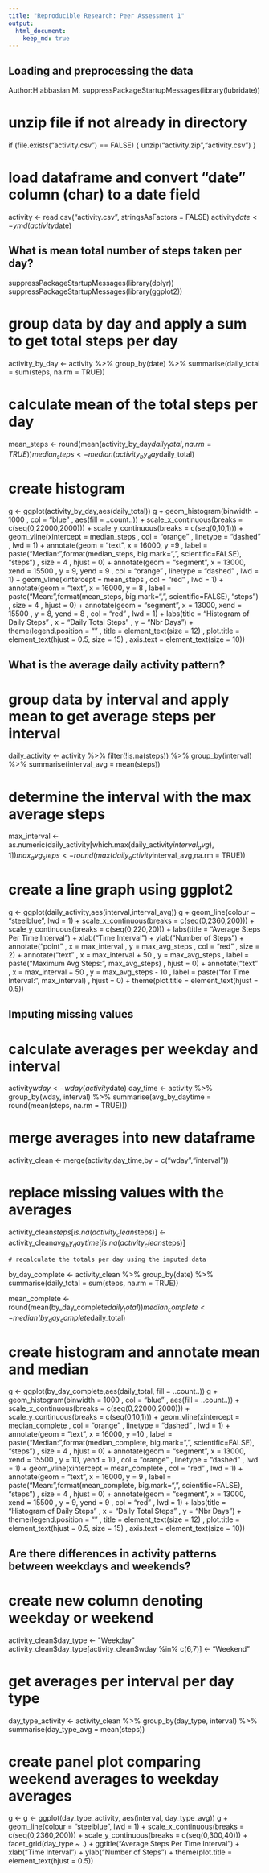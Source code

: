 ```yaml
---
title: "Reproducible Research: Peer Assessment 1"
output: 
  html_document:
    keep_md: true
---
```



## Loading and preprocessing the data

Author:H abbasian M.
suppressPackageStartupMessages(library(lubridate))

# unzip file if not already in directory
if (file.exists("activity.csv") == FALSE) {
    unzip("activity.zip","activity.csv")
}

# load dataframe and convert "date" column (char) to a date field
activity <- read.csv("activity.csv", stringsAsFactors = FALSE)
activity$date <- ymd(activity$date)

## What is mean total number of steps taken per day?

suppressPackageStartupMessages(library(dplyr))
suppressPackageStartupMessages(library(ggplot2))

# group data by day and apply a sum to get total steps per day
activity_by_day <- activity %>% 
    group_by(date) %>% 
    summarise(daily_total = sum(steps, na.rm = TRUE))

# calculate mean of the total steps per day
mean_steps <- round(mean(activity_by_day$daily_total, na.rm = TRUE))
median_steps <- median(activity_by_day$daily_total)

# create histogram
g <- ggplot(activity_by_day,aes(daily_total))
g + geom_histogram(binwidth = 1000
                   , col = "blue"
                   , aes(fill = ..count..)) +
    scale_x_continuous(breaks = c(seq(0,22000,2000))) +
    scale_y_continuous(breaks = c(seq(0,10,1))) +
    geom_vline(xintercept = median_steps
               , col = "orange"
               , linetype = "dashed"
               , lwd = 1) +
    annotate(geom = "text", x = 16000, y =9
             , label = paste("Median:",format(median_steps, big.mark=",", scientific=FALSE), "steps")
             , size = 4
             , hjust = 0) +
    annotate(geom = "segment", x = 13000, xend = 15500
             , y = 9, yend = 9
             , col = "orange"
             , linetype = "dashed"
             , lwd = 1) +
    geom_vline(xintercept = mean_steps
               , col = "red"
               , lwd = 1) +
    annotate(geom = "text", x = 16000, y = 8
             , label = paste("Mean:",format(mean_steps, big.mark=",", scientific=FALSE), "steps")
             , size = 4
             , hjust = 0) +
    annotate(geom = "segment", x = 13000, xend = 15500
             , y = 8, yend = 8
             , col = "red"
             , lwd = 1) +
    labs(title = "Histogram of Daily Steps"
         , x = "Daily Total Steps"
         , y = "Nbr Days") +
    theme(legend.position = ""
          , title = element_text(size = 12)
          , plot.title = element_text(hjust = 0.5, size = 15)
          , axis.text = element_text(size = 10)) 

## What is the average daily activity pattern?

# group data by interval and apply mean to get average steps per interval
daily_activity <- activity %>% 
    filter(!is.na(steps)) %>%
    group_by(interval) %>% 
    summarise(interval_avg = mean(steps))

# determine the interval with the max average steps
max_interval <- as.numeric(daily_activity[which.max(daily_activity$interval_avg),1])
max_avg_steps <- round(max(daily_activity$interval_avg,na.rm = TRUE))

# create a line graph using ggplot2
g <- ggplot(daily_activity,aes(interval,interval_avg))
g + geom_line(colour = "steelblue", lwd = 1) +
    scale_x_continuous(breaks = c(seq(0,2360,200))) +
    scale_y_continuous(breaks = c(seq(0,220,20))) +
    labs(title = "Average Steps Per Time Interval") +
    xlab("Time Interval") + 
    ylab("Number of Steps") +
    annotate("point"
             , x = max_interval
             , y = max_avg_steps
             , col = "red"
             , size = 2) +
    annotate("text"
             , x = max_interval + 50
             , y = max_avg_steps
             , label = paste("Maximum Avg Steps:", max_avg_steps)
             , hjust = 0) +
    annotate("text"
             , x = max_interval + 50
             , y = max_avg_steps - 10
             , label = paste("for Time Interval:", max_interval)
             , hjust = 0) +
    theme(plot.title = element_text(hjust = 0.5))

## Imputing missing values

# calculate averages per weekday and interval
activity$wday <- wday(activity$date)
day_time <- activity %>% 
    group_by(wday, interval) %>% 
    summarise(avg_by_daytime = round(mean(steps, na.rm = TRUE)))

# merge averages into new dataframe
activity_clean <- merge(activity,day_time,by = c("wday","interval"))

# replace missing values with the averages
activity_clean$steps[is.na(activity_clean$steps)] <- 
    activity_clean$avg_by_daytime[is.na(activity_clean$steps)]
    
    # recalculate the totals per day using the imputed data
by_day_complete <- activity_clean %>% 
    group_by(date) %>% 
    summarise(daily_total = sum(steps, na.rm = TRUE))

mean_complete <- round(mean(by_day_complete$daily_total))
median_complete <- median(by_day_complete$daily_total)

# create histogram and annotate mean and median

g <- ggplot(by_day_complete,aes(daily_total, fill = ..count..))
g + geom_histogram(binwidth = 1000
                   , col = "blue"
                   , aes(fill = ..count..)) +
    scale_x_continuous(breaks = c(seq(0,22000,2000))) +
    scale_y_continuous(breaks = c(seq(0,10,1))) +
    geom_vline(xintercept = median_complete
               , col = "orange"
               , linetype = "dashed"
               , lwd = 1) +
    annotate(geom = "text", x = 16000, y =10
             , label = paste("Median:",format(median_complete, big.mark=",", scientific=FALSE), "steps")
             , size = 4
             , hjust = 0) +
    annotate(geom = "segment", x = 13000, xend = 15500
             , y = 10, yend = 10
             , col = "orange"
             , linetype = "dashed"
             , lwd = 1) +
    geom_vline(xintercept = mean_complete
               , col = "red"
               , lwd = 1) +
    annotate(geom = "text", x = 16000, y = 9
             , label = paste("Mean:",format(mean_complete, big.mark=",", scientific=FALSE), "steps")
             , size = 4
             , hjust = 0) +
    annotate(geom = "segment", x = 13000, xend = 15500
             , y = 9, yend = 9
             , col = "red"
             , lwd = 1) +
    labs(title = "Histogram of Daily Steps"
         , x = "Daily Total Steps"
         , y = "Nbr Days") +
    theme(legend.position = ""
          , title = element_text(size = 12)
          , plot.title = element_text(hjust = 0.5, size = 15)
          , axis.text = element_text(size = 10)) 

## Are there differences in activity patterns between weekdays and weekends?


# create new column denoting weekday or weekend
activity_clean$day_type <- "Weekday"
activity_clean$day_type[activity_clean$wday %in% c(6,7)] <- "Weekend"

# get averages per interval per day type
day_type_activity <- activity_clean %>%
    group_by(day_type, interval) %>% 
    summarise(day_type_avg = mean(steps))

# create panel plot comparing weekend averages to weekday averages
g <- g <- ggplot(day_type_activity, aes(interval, day_type_avg))
g + geom_line(colour = "steelblue", lwd = 1) +
    scale_x_continuous(breaks = c(seq(0,2360,200))) +
    scale_y_continuous(breaks = c(seq(0,300,40))) +
    facet_grid(day_type ~ .) +
    ggtitle("Average Steps Per Time Interval") +
    xlab("Time Interval") + 
    ylab("Number of Steps") +
    theme(plot.title = element_text(hjust = 0.5))
